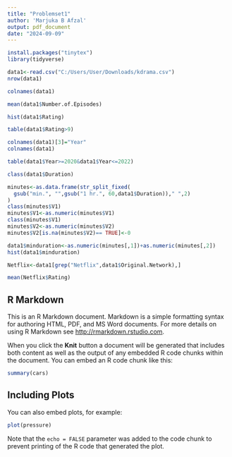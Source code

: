 ---
title: "Problemset1"
author: 'Marjuka B Afzal'
output: pdf_document
date: "2024-09-09"
---


```{r}
install.packages("tinytex")
library(tidyverse)
```
```{r}
data1<-read.csv("C:/Users/User/Downloads/kdrama.csv")
nrow(data1)
```
```{r}
colnames(data1)
```
```{r}
mean(data1$Number.of.Episodes)
```
```{r}
hist(data1$Rating)
```
```{r}
table(data1$Rating>9)
```
```{r}
colnames(data1)[3]="Year"
colnames(data1)
```
```{r}
table(data1$Year>=2020&data1$Year<=2022)
```
```{r}
class(data1$Duration)
```
```{r}
minutes<-as.data.frame(str_split_fixed(
  gsub("min.", "",gsub("1 hr.", 60,data1$Duration))," ",2)
)
class(minutes$V1)
minutes$V1<-as.numeric(minutes$V1)
class(minutes$V1)
minutes$V2<-as.numeric(minutes$V2)
minutes$V2[is.na(minutes$V2)== TRUE]<-0

data1$minduration<-as.numeric(minutes[,1])+as.numeric(minutes[,2])
hist(data1$minduration)

```
```{r}
Netflix<-data1[grep("Netflix",data1$Original.Network),]
```

```{r}
mean(Netflix$Rating)
```



## R Markdown

This is an R Markdown document. Markdown is a simple formatting syntax for authoring HTML, PDF, and MS Word documents. For more details on using R Markdown see <http://rmarkdown.rstudio.com>.

When you click the **Knit** button a document will be generated that includes both content as well as the output of any embedded R code chunks within the document. You can embed an R code chunk like this:

```{r cars}
summary(cars)
```

## Including Plots

You can also embed plots, for example:

```{r pressure, echo=FALSE}
plot(pressure)
```

Note that the `echo = FALSE` parameter was added to the code chunk to prevent printing of the R code that generated the plot.

```{r}
```













